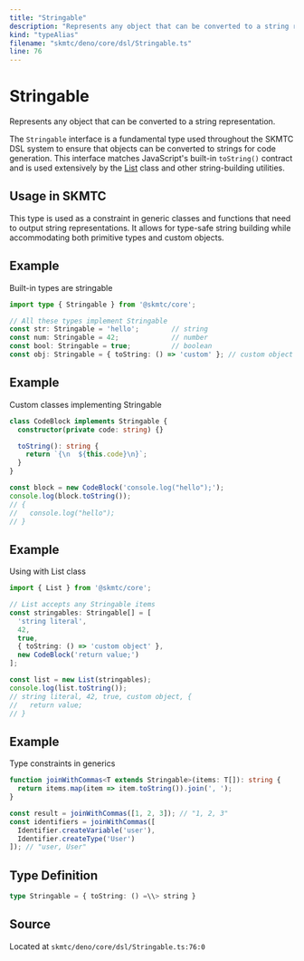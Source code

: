 ```yaml
---
title: "Stringable"
description: "Represents any object that can be converted to a string representation."
kind: "typeAlias"
filename: "skmtc/deno/core/dsl/Stringable.ts"
line: 76
---
```


# Stringable

Represents any object that can be converted to a string representation.

The `Stringable` interface is a fundamental type used throughout the SKMTC DSL
system to ensure that objects can be converted to strings for code generation.
This interface matches JavaScript's built-in `toString()` contract and is used
extensively by the [List](./list.mdx) class and other string-building utilities.

## Usage in SKMTC

This type is used as a constraint in generic classes and functions that need
to output string representations. It allows for type-safe string building
while accommodating both primitive types and custom objects.


## Example

Built-in types are stringable
```typescript
import type { Stringable } from '@skmtc/core';

// All these types implement Stringable
const str: Stringable = 'hello';        // string
const num: Stringable = 42;             // number
const bool: Stringable = true;          // boolean
const obj: Stringable = { toString: () => 'custom' }; // custom object
```


## Example

Custom classes implementing Stringable
```typescript
class CodeBlock implements Stringable {
  constructor(private code: string) {}

  toString(): string {
    return `{\n  ${this.code}\n}`;
  }
}

const block = new CodeBlock('console.log("hello");');
console.log(block.toString());
// {
//   console.log("hello");
// }
```


## Example

Using with List class
```typescript
import { List } from '@skmtc/core';

// List accepts any Stringable items
const stringables: Stringable[] = [
  'string literal',
  42,
  true,
  { toString: () => 'custom object' },
  new CodeBlock('return value;')
];

const list = new List(stringables);
console.log(list.toString());
// string literal, 42, true, custom object, {
//   return value;
// }
```


## Example

Type constraints in generics
```typescript
function joinWithCommas<T extends Stringable>(items: T[]): string {
  return items.map(item => item.toString()).join(', ');
}

const result = joinWithCommas([1, 2, 3]); // "1, 2, 3"
const identifiers = joinWithCommas([
  Identifier.createVariable('user'),
  Identifier.createType('User')
]); // "user, User"
```

## Type Definition

```typescript
type Stringable = { toString: () =\\> string }
```

## Source

Located at `skmtc/deno/core/dsl/Stringable.ts:76:0`
